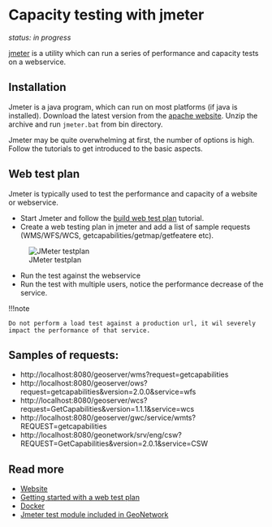 # Capacity testing with jmeter

*status: in progress* 

[jmeter](https://jmeter.apache.org/) is a utility which can run a series of performance and capacity tests on a webservice.

## Installation

Jmeter is a java program, which can run on most platforms (if java is installed). Download the latest version from the [apache website](https://jmeter.apache.org/download_jmeter.cgi). Unzip the archive and run `jmeter.bat` from bin directory.

Jmeter may be quite overwhelming at first, the number of options is high. Follow the tutorials to get introduced to the basic aspects.

## Web test plan

Jmeter is typically used to test the performance and capacity of a website or webservice. 

- Start Jmeter and follow the [build web test plan](https://jmeter.apache.org/usermanual/build-web-test-plan.html) tutorial. 
- Create a web testing plan in jmeter and add a list of sample requests (WMS/WFS/WCS, getcapabilities/getmap/getfeatere etc). 

![JMeter testplan](img/jmeter-testplan.png)

- Run the test against the webservice 
- Run the test with multiple users, notice the performance decrease of the service. 

!!!note

    Do not perform a load test against a production url, it wil severely impact the performance of that service. 

## Samples of requests:

- http://localhost:8080/geoserver/wms?request=getcapabilities
- http://localhost:8080/geoserver/ows?request=getcapabilities&version=2.0.0&service=wfs
- http://localhost:8080/geoserver/wcs?request=GetCapabilities&version=1.1.1&service=wcs
- http://localhost:8080/geoserver/gwc/service/wmts?REQUEST=getcapabilities
- http://localhost:8080/geonetwork/srv/eng/csw?REQUEST=GetCapabilities&version=2.0.1&service=CSW

## Read more

- [Website](https://jmeter.apache.org/)
- [Getting started with a web test plan](https://jmeter.apache.org/usermanual/build-web-test-plan.html)
- [Docker](https://hub.docker.com/r/justb4/jmeter)
- [Jmeter test module included in GeoNetwork](https://trac.osgeo.org/geonetwork/wiki/JMeterModule)